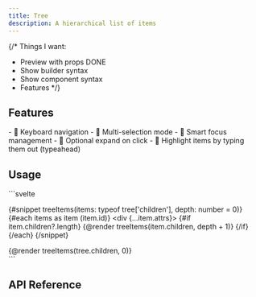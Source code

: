 ```yaml
---
title: Tree
description: A hierarchical list of items
---
```


{/*
Things I want:
- Preview with props DONE
- Show builder syntax
- Show component syntax
- Features
*/}

<Preview client:load />


## Features

<Features>
	- 🎹 Keyboard navigation
	- 🍃 Multi-selection mode
	- 🧠 Smart focus management
	- 🌳 Optional expand on click
	- 💬 Highlight items by typing them out (typeahead)
</Features>

## Usage

<Tabs>
	<TabItem label="Builder">
```svelte
<script lang="ts">
	import { Tree } from "melt/builders";

	const items = [/* ... */]
	const tree = new Tree({ items });
</script>

{#snippet treeItems(items: typeof tree['children'], depth: number = 0)}
	{#each items as item (item.id)}
		<div {...item.attrs}>
			<!-- Content here -->
			{#if item.children?.length}
				{@render treeItems(item.children, depth + 1)}
			{/if}
		</div>
	{/each}
{/snippet}

<div {...tree.root}>
	{@render treeItems(tree.children, 0)}
</div>
```
	</TabItem>
</Tabs>

## API Reference

<ApiTable entry="Tree" />
